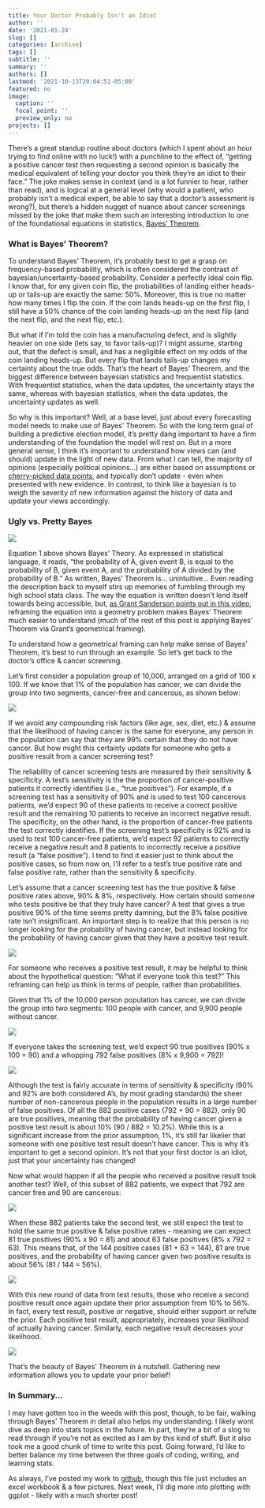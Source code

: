 ```yaml
---
title: Your Doctor Probably Isn't an Idiot
author: ''
date: '2021-01-24'
slug: []
categories: [archive]
tags: []
subtitle: ''
summary: ''
authors: []
lastmod: '2021-10-13T20:04:51-05:00'
featured: no
image:
  caption: ''
  focal_point: ''
  preview_only: no
projects: []
---
```


There’s a great standup routine about doctors (which I spent about an hour trying to find online with no luck!) with a punchline to the effect of, “getting a positive cancer test then requesting a second opinion is basically the medical equivalent of telling your doctor you think they’re an idiot to their face.” The joke makes sense in context (and is a lot funnier to hear, rather than read),  and is logical at a general level (why would a patient, who probably isn’t a medical expert, be able to say that a doctor’s assessment is wrong?), but there’s a hidden nugget of nuance about cancer screenings missed by the joke that make them such an interesting introduction to one of the foundational equations in statistics, [Bayes’ Theorem](https://en.wikipedia.org/wiki/Bayes%27_theorem).

### What is Bayes' Theorem?

To understand Bayes’ Theorem, it’s probably best to get a grasp on frequency-based probability, which is often considered the contrast of bayesian/uncertainty-based probability. Consider a perfectly ideal coin flip. I know that, for any given coin flip, the probabilities of landing either heads-up or tails-up are exactly the same: 50%. Moreover, this is true no matter how many times I flip the coin. If the coin lands heads-up on the first flip, I still have a 50% chance of the coin landing heads-up on the next flip (and the next flip, and the next flip, etc.). 

But what if I’m told the coin has a manufacturing defect, and is slightly heavier on one side (lets say, to favor tails-up)? I might assume, starting out, that the defect is small, and has a negligible effect on my odds of the coin landing heads-up. But every flip that lands tails-up changes my certainty about the true odds. That’s the heart of Bayes’ Theorem, and the biggest difference between bayesian statistics and frequentist statistics. With frequentist statistics, when the data updates, the uncertainty stays the same, whereas with bayesian statistics, when the data updates, the uncertainty updates as well.  

So why is this important? Well, at a base level, just about every forecasting model needs to make use of Bayes’ Theorem. So with the long term goal of building a predictive election model, it’s pretty dang important to have a firm understanding of the foundation the model will rest on. But in a more general sense, I think it’s important to understand how views can (and should) update in the light of new data. From what I can tell, the majority of opinions (especially political opinions…) are either based on assumptions or [cherry-picked data points](https://fivethirtyeight.com/features/the-art-of-cherry-picking-polls/), and typically don’t update - even when presented with new evidence. In contrast, to think like a bayesian is to weigh the severity of new information against the history of data and update your views accordingly.

### Ugly vs. Pretty Bayes

![](pics/pic_01.png)

Equation 1 above shows Bayes’ Theory. As expressed in statistical language, it reads, “the probability of A, given event B, is equal to the probability of B, given event A, and the probability of A divided by the probability of B.” As written, Bayes’ Theorem is… unintuitive… Even reading the description back to myself stirs up memories of fumbling through my high school stats class. The way the equation is written doesn’t lend itself towards being accessible, but, [as Grant Sanderson points out in this video](https://www.3blue1brown.com/videos-blog/bayes-theorem-and-making-probability-intuitive), reframing the equation into a geometry problem makes Bayes’ Theorem much easier to understand (much of the rest of this post is applying Bayes’ Theorem via Grant’s geometrical framing). 

To understand how a geometrical framing can help make sense of Bayes’ Theorem, it’s best to run through an example. So let’s get back to the doctor’s office & cancer screening.

Let’s first consider a population group of 10,000, arranged on a grid of 100 x 100. If we know that 1% of the population has cancer, we can divide the group into two segments, cancer-free and cancerous, as shown below:

![](pics/pic_02.png)

If we avoid any compounding risk factors (like age, sex, diet, etc.) & assume that the likelihood of having cancer is the same for everyone, any person in the population can say that they are 99% certain that they do not have cancer. But how might this certainty update for someone who gets a positive result from a cancer screening test?

The reliability of cancer screening tests are measured by their sensitivity & specificity. A test’s sensitivity is the the proportion of cancer-positive patients it correctly identifies (i.e., “true positives”). For example, if a screening test has a sensitivity of 90% and is used to test 100 cancerous patients, we’d expect 90 of these patients to receive a correct positive result and the remaining 10 patients to receive an incorrect negative result. The specificity, on the other hand, is the proportion of cancer-free patients the test correctly identifies. If the screening test’s specificity is 92% and is used to test 100 cancer-free patients, we’d expect 92 patients to correctly receive a negative result and 8 patients to incorrectly receive a positive result (a “false positive”). I tend to find it easier just to think about the positive cases, so from now on, I’ll refer to a test’s true positive rate and false positive rate, rather than the sensitivity & specificity.

Let’s assume that a cancer screening test has the true positive & false positive rates above, 90% & 8%, respectively. How certain should someone who tests positive be that they truly have cancer? A test that gives a true positive 90% of the time seems pretty damning, but the 8% false positive rate isn’t insignificant. An important step is to realize that this person is no longer looking for the probability of having cancer, but instead looking for the probability of having cancer given that they have a positive test result.

![](pics/pic_03.png)

For someone who receives a positive test result, it may be helpful to think about the hypothetical question: “What if everyone took this test?” This reframing can help us think in terms of people, rather than probabilities. 

Given that 1% of the 10,000 person population has cancer, we can divide the group into two segments: 100 people with cancer, and 9,900 people without cancer. 

![](pics/pic_04.png)

If everyone takes the screening test, we’d expect 90 true positives (90% x 100 = 90) and a whopping 792 false positives (8% x 9,900 = 792)! 

![](pics/pic_05.png)

Although the test is fairly accurate in terms of sensitivity & specificity (90% and 92% are both considered A’s, by most grading standards) the sheer number of non-cancerous people in the population results in a large number of false positives. Of all the 882 positive cases (792 + 90 = 882), only 90 are true positives, meaning that the probability of having cancer given a positive test result is about 10% (90 / 882 = 10.2%). While this is a significant increase from the prior assumption, 1%, it’s still far likelier that someone with one positive test result doesn’t have cancer. This is why it’s important to get a second opinion. It’s not that your first doctor is an idiot, just that your uncertainty has changed!

Now what would happen if all the people who received a positive result took another test? Well, of this subset of 882 patients, we expect that 792 are cancer free and 90 are cancerous:

![](pics/pic_06.png)

When these 882 patients take the second test, we still expect the test to hold the same true positive & false positive rates - meaning we can expect 81 true positives (90% x 90 = 81) and about 63 false positives (8% x 792 = 63). This means that, of the 144 positive cases (81 + 63 = 144),  81 are true positives, and the probability of having cancer given two positive results is about 56% (81 / 144 = 56%).

![](pics/pic_07.png)

With this new round of data from test results, those who receive a second positive result once again update their prior assumption from 10% to 56%. In fact, every test result, positive or negative, should either support or refute the prior. Each positive test result, appropriately, increases your likelihood of actually having cancer. Similarly, each negative result decreases your likelihood. 

![](pics/pic_08.png)

That’s the beauty of Bayes’ Theorem in a nutshell. Gathering new information allows you to update your prior belief!

### In Summary...

I may have gotten too in the weeds with this post, though, to be fair, walking through Bayes’ Theorem in detail also helps my understanding. I likely wont dive as deep into stats topics in the future. In part, they’re a bit of a slog to read through if you’re not as excited as I am by this kind of stuff. But it also took me a good chunk of time to write this post. Going forward, I’d like to better balance my time between the three goals of coding, writing, and learning stats. 

As always, I’ve posted my work to [github](https://github.com/markjrieke/thedatadiary/tree/main/2021.01.24-bayes_theorem), though this file just includes an excel workbook & a few pictures. Next week, I’ll dig more into plotting with ggplot - likely with a much shorter post!